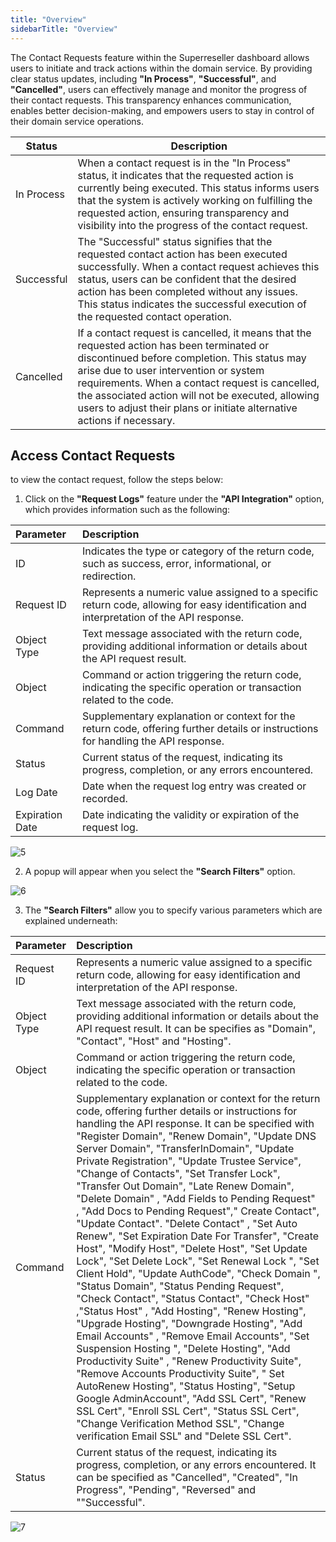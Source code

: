 ```yaml
---
title: "Overview"
sidebarTitle: "Overview"
---
```


The Contact Requests feature within the Superreseller dashboard allows users to initiate and track actions within the domain service. By providing clear status updates, including **"In Process"**, **"Successful"**, and **"Cancelled"**, users can effectively manage and monitor the progress of their contact requests. This transparency enhances communication, enables better decision-making, and empowers users to stay in control of their domain service operations.

| Status     | Description                                                                                                                                                                                                                                                                                                                                                             |
|------------|-------------------------------------------------------------------------------------------------------------------------------------------------------------------------------------------------------------------------------------------------------------------------------------------------------------------------------------------------------------------------|
| In Process | When a contact request is in the "In Process" status, it indicates that the requested action is currently being executed. This status informs users that the system is actively working on fulfilling the requested action, ensuring transparency and visibility into the progress of the contact request.                                                              |
| Successful | The "Successful" status signifies that the requested contact action has been executed successfully. When a contact request achieves this status, users can be confident that the desired action has been completed without any issues. This status indicates the successful execution of the requested contact operation.                                               |
| Cancelled  | If a contact request is cancelled, it means that the requested action has been terminated or discontinued before completion. This status may arise due to user intervention or system requirements. When a contact request is cancelled, the associated action will not be executed, allowing users to adjust their plans or initiate alternative actions if necessary. |

## Access Contact Requests
to view the contact request, follow the steps below:

1. Click on the **"Request Logs"** feature under the **"API Integration"** option, which provides information such as the following:

| Parameter       | Description                                                                                                                             |
| :-------------- | :-------------------------------------------------------------------------------------------------------------------------------------- |
| ID              | Indicates the type or category of the return code, such as success, error, informational, or redirection.                               |
| Request ID      | Represents a numeric value assigned to a specific return code, allowing for easy identification and interpretation of the API response. |
| Object Type     | Text message associated with the return code, providing additional information or details about the API request result.                 |
| Object          | Command or action triggering the return code, indicating the specific operation or transaction related to the code.                     |
| Command         | Supplementary explanation or context for the return code, offering further details or instructions for handling the API response.       |
| Status          | Current status of the request, indicating its progress, completion, or any errors encountered.                                          |
| Log Date        | Date when the request log entry was created or recorded.                                                                                |
| Expiration Date | Date indicating the validity or expiration of the request log.                                                                          |

![5](/images/apiimages/5.png)

2. A popup will appear when you select the  **"Search Filters"** option.

![6](/images/apiimages/6.png)

3. The **"Search Filters"** allow you to specify various parameters which are explained underneath:

| Parameter   | Description                                                                                                                                                                                                                                                                                                                                                                                                                                                                                                                                                                                                                                                                                                                                                                                                                                                                                                                                                                                                                                                                                                                                                                                                                                                                                                                                                                          |
| :---------- | :----------------------------------------------------------------------------------------------------------------------------------------------------------------------------------------------------------------------------------------------------------------------------------------------------------------------------------------------------------------------------------------------------------------------------------------------------------------------------------------------------------------------------------------------------------------------------------------------------------------------------------------------------------------------------------------------------------------------------------------------------------------------------------------------------------------------------------------------------------------------------------------------------------------------------------------------------------------------------------------------------------------------------------------------------------------------------------------------------------------------------------------------------------------------------------------------------------------------------------------------------------------------------------------------------------------------------------------------------------------------------------- |
| Request ID  | Represents a numeric value assigned to a specific return code, allowing for easy identification and interpretation of the API response.                                                                                                                                                                                                                                                                                                                                                                                                                                                                                                                                                                                                                                                                                                                                                                                                                                                                                                                                                                                                                                                                                                                                                                                                                                              |
| Object Type | Text message associated with the return code, providing additional information or details about the API request result. It can be specifies as "Domain", "Contact", "Host" and "Hosting".                                                                                                                                                                                                                                                                                                                                                                                                                                                                                                                                                                                                                                                                                                                                                                                                                                                                                                                                                                                                                                                                                                                                                                                            |
| Object      | Command or action triggering the return code, indicating the specific operation or transaction related to the code.                                                                                                                                                                                                                                                                                                                                                                                                                                                                                                                                                                                                                                                                                                                                                                                                                                                                                                                                                                                                                                                                                                                                                                                                                                                                  |
| Command     | Supplementary explanation or context for the return code, offering further details or instructions for handling the API response. It can be specified with "Register Domain", "Renew Domain", "Update DNS Server Domain", "TransferInDomain", "Update Private Registration", "Update Trustee Service", "Change of Contacts", "Set Transfer Lock", "Transfer Out Domain", "Late Renew Domain", "Delete Domain" , "Add Fields to Pending Request" , "Add Docs to Pending Request"," Create Contact", "Update Contact". "Delete Contact" , "Set Auto Renew", "Set Expiration Date For Transfer", "Create Host", "Modify Host", "Delete Host", "Set Update Lock", "Set Delete Lock", "Set Renewal Lock ", "Set Client Hold", "Update AuthCode", "Check Domain ", "Status Domain", "Status Pending Request", "Check Contact", "Status Contact", "Check Host" ,"Status Host" , "Add Hosting", "Renew Hosting", "Upgrade Hosting", "Downgrade Hosting", "Add Email Accounts" , "Remove Email Accounts", "Set Suspension Hosting ", "Delete Hosting", "Add Productivity Suite" , "Renew Productivity Suite", "Remove Accounts Productivity Suite", " Set AutoRenew Hosting", "Status Hosting", "Setup Google AdminAccount", "Add SSL Cert", "Renew SSL Cert", "Enroll SSL Cert", "Status SSL Cert", "Change Verification Method SSL", "Change verification Email SSL" and "Delete SSL Cert". |
| Status      | Current status of the request, indicating its progress, completion, or any errors encountered. It can be specified as "Cancelled", "Created", "In Progress", "Pending", "Reversed" and ""Successful".                                                                                                                                                                                                                                                                                                                                                                                                                                                                                                                                                                                                                                                                                                                                                                                                                                                                                                                                                                                                                                                                                                                                                                                |

![7](/images/apiimages/7.png)